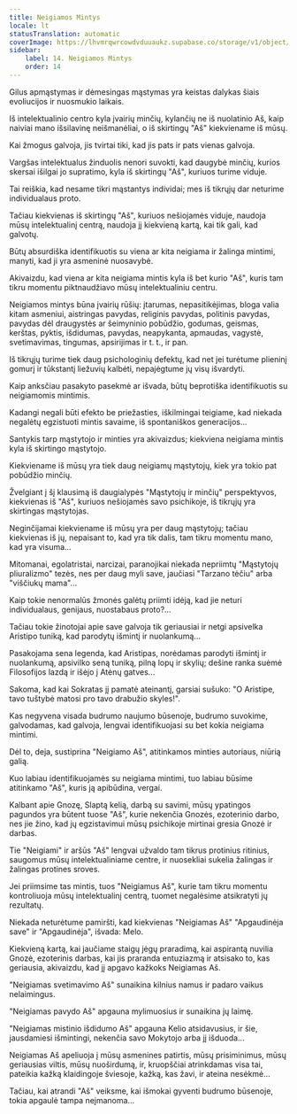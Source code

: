 ```yaml
---
title: Neigiamos Mintys
locale: lt
statusTranslation: automatic
coverImage: https://lhvmrqwrcowdvduuaukz.supabase.co/storage/v1/object/public/strapi-uploads/small_cover-tratado-de-psicologia-revolucionaria.webp-5e15e1cec4e0ebebcde5d7fc7565d8fd.webp
sidebar:
    label: 14. Neigiamos Mintys
    order: 14
---
```

Gilus apmąstymas ir dėmesingas mąstymas yra keistas dalykas šiais evoliucijos ir nuosmukio laikais.

Iš intelektualinio centro kyla įvairių minčių, kylančių ne iš nuolatinio Aš, kaip naiviai mano išsilavinę neišmanėliai, o iš skirtingų "Aš" kiekviename iš mūsų.

Kai žmogus galvoja, jis tvirtai tiki, kad jis pats ir pats vienas galvoja.

Vargšas intelektualus žinduolis nenori suvokti, kad daugybė minčių, kurios skersai išilgai jo supratimo, kyla iš skirtingų "Aš", kuriuos turime viduje.

Tai reiškia, kad nesame tikri mąstantys individai; mes iš tikrųjų dar neturime individualaus proto.

Tačiau kiekvienas iš skirtingų "Aš", kuriuos nešiojamės viduje, naudoja mūsų intelektualinį centrą, naudoja jį kiekvieną kartą, kai tik gali, kad galvotų.

Būtų absurdiška identifikuotis su viena ar kita neigiama ir žalinga mintimi, manyti, kad ji yra asmeninė nuosavybė.

Akivaizdu, kad viena ar kita neigiama mintis kyla iš bet kurio "Aš", kuris tam tikru momentu piktnaudžiavo mūsų intelektualiniu centru.

Neigiamos mintys būna įvairių rūšių: įtarumas, nepasitikėjimas, bloga valia kitam asmeniui, aistringas pavydas, religinis pavydas, politinis pavydas, pavydas dėl draugystės ar šeimyninio pobūdžio, godumas, geismas, kerštas, pyktis, išdidumas, pavydas, neapykanta, apmaudas, vagystė, svetimavimas, tingumas, apsirijimas ir t. t., ir pan.

Iš tikrųjų turime tiek daug psichologinių defektų, kad net jei turėtume plieninį gomurį ir tūkstantį liežuvių kalbėti, nepajėgtume jų visų išvardyti.

Kaip anksčiau pasakyto pasekmė ar išvada, būtų beprotiška identifikuotis su neigiamomis mintimis.

Kadangi negali būti efekto be priežasties, iškilmingai teigiame, kad niekada negalėtų egzistuoti mintis savaime, iš spontaniškos generacijos...

Santykis tarp mąstytojo ir minties yra akivaizdus; kiekviena neigiama mintis kyla iš skirtingo mąstytojo.

Kiekviename iš mūsų yra tiek daug neigiamų mąstytojų, kiek yra tokio pat pobūdžio minčių.

Žvelgiant į šį klausimą iš daugialypės "Mąstytojų ir minčių" perspektyvos, kiekvienas iš "Aš", kuriuos nešiojamės savo psichikoje, iš tikrųjų yra skirtingas mąstytojas.

Neginčijamai kiekviename iš mūsų yra per daug mąstytojų; tačiau kiekvienas iš jų, nepaisant to, kad yra tik dalis, tam tikru momentu mano, kad yra visuma...

Mitomanai, egolatristai, narcizai, paranojikai niekada nepriimtų "Mąstytojų pliuralizmo" tezės, nes per daug myli save, jaučiasi "Tarzano tėčiu" arba "viščiukų mama"...

Kaip tokie nenormalūs žmonės galėtų priimti idėją, kad jie neturi individualaus, genijaus, nuostabaus proto?...

Tačiau tokie žinotojai apie save galvoja tik geriausiai ir netgi apsivelka Aristipo tuniką, kad parodytų išmintį ir nuolankumą...

Pasakojama sena legenda, kad Aristipas, norėdamas parodyti išmintį ir nuolankumą, apsivilko seną tuniką, pilną lopų ir skylių; dešine ranka suėmė Filosofijos lazdą ir išėjo į Atėnų gatves...

Sakoma, kad kai Sokratas jį pamatė ateinantį, garsiai sušuko: "O Aristipe, tavo tuštybė matosi pro tavo drabužio skyles!".

Kas negyvena visada budrumo naujumo būsenoje, budrumo suvokime, galvodamas, kad galvoja, lengvai identifikuojasi su bet kokia neigiama mintimi.

Dėl to, deja, sustiprina "Neigiamo Aš", atitinkamos minties autoriaus, niūrią galią.

Kuo labiau identifikuojamės su neigiama mintimi, tuo labiau būsime atitinkamo "Aš", kuris ją apibūdina, vergai.

Kalbant apie Gnozę, Slaptą kelią, darbą su savimi, mūsų ypatingos pagundos yra būtent tuose "Aš", kurie nekenčia Gnozės, ezoterinio darbo, nes jie žino, kad jų egzistavimui mūsų psichikoje mirtinai gresia Gnozė ir darbas.

Tie "Neigiami" ir aršūs "Aš" lengvai užvaldo tam tikrus protinius ritinius, saugomus mūsų intelektualiniame centre, ir nuosekliai sukelia žalingas ir žalingas protines sroves.

Jei priimsime tas mintis, tuos "Neigiamus Aš", kurie tam tikru momentu kontroliuoja mūsų intelektualinį centrą, tuomet negalėsime atsikratyti jų rezultatų.

Niekada neturėtume pamiršti, kad kiekvienas "Neigiamas Aš" "Apgaudinėja save" ir "Apgaudinėja", išvada: Melo.

Kiekvieną kartą, kai jaučiame staigų jėgų praradimą, kai aspirantą nuvilia Gnozė, ezoterinis darbas, kai jis praranda entuziazmą ir atsisako to, kas geriausia, akivaizdu, kad jį apgavo kažkoks Neigiamas Aš.

"Neigiamas svetimavimo Aš" sunaikina kilnius namus ir padaro vaikus nelaimingus.

"Neigiamas pavydo Aš" apgauna mylimuosius ir sunaikina jų laimę.

"Neigiamas mistinio išdidumo Aš" apgauna Kelio atsidavusius, ir šie, jausdamiesi išmintingi, nekenčia savo Mokytojo arba jį išduoda...

Neigiamas Aš apeliuoja į mūsų asmenines patirtis, mūsų prisiminimus, mūsų geriausias viltis, mūsų nuoširdumą, ir, kruopščiai atrinkdamas visa tai, pateikia kažką klaidingoje šviesoje, kažką, kas žavi, ir ateina nesėkmė...

Tačiau, kai atrandi "Aš" veiksme, kai išmokai gyventi budrumo būsenoje, tokia apgaulė tampa neįmanoma...

